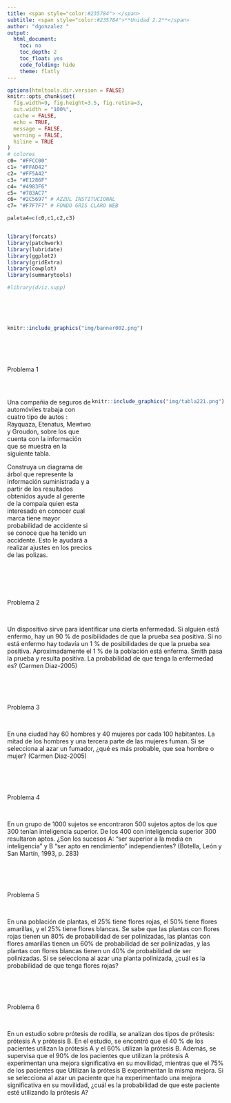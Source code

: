 ```yaml
---
title: <span style="color:#235784"> </span>  
subtitle: <span style="color:#235784">**Unidad 2.2**</span> 
author: "dgonzalez "
output:
  html_document:
    toc: no
    toc_depth: 2
    toc_float: yes
    code_folding: hide
    theme: flatly
---    
```




```r
options(htmltools.dir.version = FALSE)
knitr::opts_chunk$set(
  fig.width=9, fig.height=3.5, fig.retina=3,
  out.width = "100%",
  cache = FALSE,
  echo = TRUE,
  message = FALSE, 
  warning = FALSE,
  hiline = TRUE
)
# colores
c0= "#FFCC00"
c1= "#FFAD42"
c2= "#FF5A42"
c3= "#E1286F"
c4= "#4983F6"
c5= "#783AC7"
c6= "#2C5697" # AZZUL INSTITUCIONAL
c7= "#F7F7F7" # FONDO GRIS CLARO WEB

paleta4=c(c0,c1,c2,c3)


library(forcats)
library(patchwork)
library(lubridate)
library(ggplot2)
library(gridExtra)
library(cowplot)
library(summarytools)

#library(dviz.supp)
```



</br></br></br>

```r
knitr::include_graphics("img/banner002.png")
```
</br></br></br>


<div class="box1 with-label">
<div class="label">Problema 1</div>

</br>

:::: {style="display: flex;"}
::: {}

Una compañia de seguros de automóviles trabaja con cuatro tipo de autos :  Rayquaza, Etenatus, Mewtwo y Groudon, sobre los que cuenta con la información que se muestra en la siguiente tabla.

Construya un diagrama de árbol que represente la información suministrada y a partir de los resultados obtenidos ayude al gerente de la compaía quien esta interesado en conocer cual marca tiene mayor probabilidad de accidente si se conoce que ha tenido un accidente. Esto le ayudará a realizar ajustes en los precios de las polizas.
  
:::
::: {}


```r
knitr::include_graphics("img/tabla221.png")
```

<!-- | Marca    |Proporción de autos       | probabilidad de accidente | -->
<!-- |:--------:|:------------------------:|:-------------------------:| -->
<!-- | Rayquaza | 0.27                     | 0.03                      | -->
<!-- | Etenatus | 0.17                     | 0.03                      | -->
<!-- | Mewtwo   | 0.35                     | 0.05                      | -->
<!-- | Groudon  | 0.21                     | 0.04                      | -->
<!-- |          | 1.00                     |                           | -->
:::
::::


</div>

<br/><br/><br/>

<div class="box1 with-label">
<div class="label">Problema 2</div>

</br>

Un dispositivo sirve para identificar una cierta enfermedad. Si alguien está enfermo, hay un 90 % de posibilidades de que la prueba sea positiva. Si no está enfermo hay todavía un 1 % de posibilidades de que la prueba sea positiva. Aproximadamente el 1 % de la población está enferma. Smith pasa la prueba y resulta positiva. La probabilidad de que tenga la enfermedad es? (Carmen Diaz-2005)

</div>

<br/><br/><br/>


<div class="box1 with-label">
<div class="label">Problema 3</div>

</br>


En una ciudad hay 60 hombres y 40 mujeres por cada 100 habitantes. La mitad de los hombres y una tercera parte de las mujeres fuman. Si se selecciona al azar un fumador, ¿qué es más probable, que sea hombre o mujer? (Carmen Diaz-2005)

</div>

<br/><br/><br/>


<div class="box1 with-label">
<div class="label">Problema 4</div>

</br>


En un grupo de 1000 sujetos se encontraron 500 sujetos aptos de los que 300 tenían inteligencia superior. De los 400 con inteligencia superior 300 resultaron aptos. ¿Son los sucesos A: “ser superior a la media en inteligencia” y B “ser apto
en rendimiento” independientes? (Botella, León y San Martín, 1993, p. 283)

</div>



<br/><br/><br/>

<div class="box1 with-label">
<div class="label">Problema 5</div>

</br>

En una población de plantas, el 25% tiene flores rojas, el 50% tiene flores amarillas, y el 25% tiene flores blancas. Se sabe que las plantas con flores rojas tienen un 80% de probabilidad de ser polinizadas, las plantas con flores amarillas tienen un 60% de probabilidad de ser polinizadas, y las plantas con flores blancas tienen un 40% de probabilidad de ser polinizadas. Si se selecciona al azar una planta polinizada, ¿cuál es la probabilidad de que tenga flores rojas?

</div>

<br/><br/><br/>

<div class="box1 with-label">
<div class="label">Problema 6</div>

</br>

En un estudio sobre prótesis de rodilla, se analizan dos tipos de prótesis: prótesis A y prótesis B. En el estudio, se encontró que el 40 % de los pacientes utilizan la prótesis A y el 60% utilizan la prótesis B. Además, se supervisa que el 90% de los pacientes que utilizan la prótesis A experimentan una mejora significativa en su movilidad, mientras que el 75% de los pacientes que Utilizan la prótesis B experimentan la misma mejora. Si se selecciona al azar un paciente que ha experimentado una mejora significativa en su movilidad, ¿cuál es la probabilidad de que este paciente esté utilizando la prótesis A?

</div>

<br/><br/><br/>















